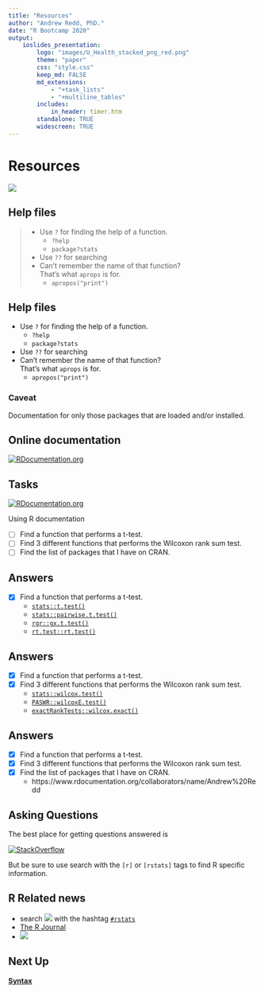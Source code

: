 ```yaml
---
title: "Resources"
author: "Andrew Redd, PhD."
date: "R Bootcamp 2020"
output:
    ioslides_presentation:
        logo: "images/U_Health_stacked_png_red.png"
        theme: "paper"
        css: "style.css"
        keep_md: FALSE
        md_extensions:
            - "+task_lists"
            - "+multiline_tables"
        includes:
            in_header: timer.htm
        standalone: TRUE
        widescreen: TRUE
---
```


# Resources 
[![](https://www.azquotes.com/picture-quotes/quote-know-where-to-find-the-information-and-how-to-use-it-that-s-the-secret-of-success-albert-einstein-78-30-95.jpg){.fullwidth}](https://www.azquotes.com/quote/783095)

## Help files

> * Use `?` for finding the help of a function.
>   - `?help`
>   - `package?stats`
> * Use `??` for searching
> * Can't remember the name of that function?  
>   That's what `aprops` is for.
>     - `apropos("print")`

## Help files

* Use `?` for finding the help of a function.
  - `?help`
  - `package?stats`
* Use `??` for searching
* Can't remember the name of that function?  
  That's what `aprops` is for.
  - `apropos("print")`
 
### Caveat 

Documentation for only those packages that are loaded and/or installed.


## Online documentation {.flexbox .vcenter}

[![RDocumentation.org](images/RDocumentation.org.png)](https://www.rdocumentation.org/)

## Tasks

[![RDocumentation.org](images/RDocumentation.org.png){.float-right}](https://www.rdocumentation.org/)

Using R documentation

* [ ] Find a function that performs a t-test.
* [ ] Find 3 different functions that performs the Wilcoxon rank sum test.
* [ ] Find the list of packages that I have on CRAN.

## Answers

* [x] Find a function that performs a t-test.
    - [`stats::t.test()`](https://www.rdocumentation.org/packages/stats/versions/3.6.1/topics/t.test)
    - [`stats::pairwise.t.test()`](https://www.rdocumentation.org/packages/stats/versions/3.6.1/topics/pairwise.t.test)
    - [`rgr::gx.t.test()`](https://www.rdocumentation.org/packages/rgr/versions/1.1.15/topics/gx.t.test)
    - [`rt.test::rt.test()`](https://www.rdocumentation.org/packages/rt.test/versions/1.18.7.9/topics/Robustified-t-test)

## Answers

- [x] Find a function that performs a t-test.
- [x] Find 3 different functions that performs the Wilcoxon rank sum test.
    + [`stats::wilcox.test()`](https://www.rdocumentation.org/packages/stats/versions/3.6.1/topics/wilcox.test)
    + [`PASWR::wilcoxE.test()`](https://www.rdocumentation.org/packages/PASWR/versions/1.1/topics/wilcoxE.test)
    + [`exactRankTests::wilcox.exact()`](https://www.rdocumentation.org/packages/exactRankTests/versions/0.8-30/topics/wilcox.exact)

## Answers

- [x] Find a function that performs a t-test.
- [x] Find 3 different functions that performs the Wilcoxon rank sum test.
- [x] Find the list of packages that I have on CRAN.
    + https://www.rdocumentation.org/collaborators/name/Andrew%20Redd

## Asking Questions

The best place for getting questions answered is

[![StackOverflow](images/so-logo.png){.fullwidth}](https://stackoverflow.com/questions/tagged/r?tab=Newest)

But be sure to use search with the `[r]` or `[rstats]` tags to find R specific information.

## R Related news

* search ![](images/twitter.svg) with the hashtag [`#rstats`](https://twitter.com/search?q=%23rstats)
* [The R Journal](https://journal.r-project.org/)
* [![](images/R-bloggers.png)](https://www.r-bloggers.com/)

## Next Up {.flexbox .vcenter}

**[Syntax](03-Syntax.html)**

